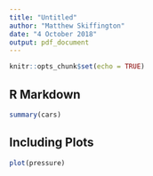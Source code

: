 ---
title: "Untitled"
author: "Matthew Skiffington"
date: "4 October 2018"
output: pdf_document
---

```{r setup, include=FALSE}
knitr::opts_chunk$set(echo = TRUE)
```

## R Markdown



```{r cars}
summary(cars)
```

## Including Plots



```{r pressure, echo=FALSE}
plot(pressure)
```


